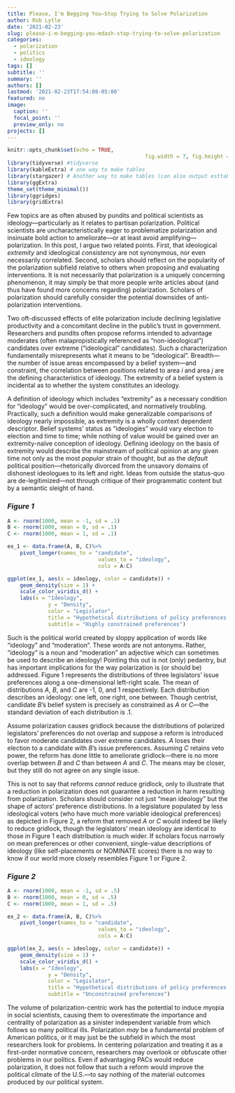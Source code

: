 ```yaml
---
title: Please, I'm Begging You—Stop Trying to Solve Polarization
author: Rob Lytle
date: '2021-02-23'
slug: please-i-m-begging-you-mdash-stop-trying-to-solve-polarization
categories:
  - polarization
  - politics
  - ideology
tags: []
subtitle: ''
summary: ''
authors: []
lastmod: '2021-02-23T17:54:08-05:00'
featured: no
image:
  caption: ''
  focal_point: ''
  preview_only: no
projects: []
---
```



```r
knitr::opts_chunk$set(echo = TRUE,
											fig.width = 7, fig.height = 4)
library(tidyverse) #tidyverse
library(kableExtra) # one way to make tables
library(stargazer) # Another way to make tables (can also output esttab to .tex--examples below)
library(ggExtra)
theme_set(theme_minimal())
library(ggridges)
library(gridExtra)
```

Few topics are as often abused by pundits and political scientists as ideology&mdash;particularly as it relates to partisan polarization. Political scientists are uncharacteristically eager to problematize polarization and insinuate bold action to ameliorate&mdash;or at least avoid amplifying&mdash;polarization. In this post, I argue two related points. First, that ideological *extremity* and ideological *consistency* are not synonymous, nor even necessarily correlated. Second, scholars should reflect on the popularity of the polarization subfield relative to others when proposing and evaluating interventions. It is not necessarily that polarization is a uniquely concerning phenomenon, it may simply be that more people write articles about (and thus have found more concerns regarding) polarization. Scholars of polarization should carefully consider the potential downsides of anti-polarization interventions.

Two oft-discussed effects of elite polarization include declining legislative productivity and a concomitant decline in the public's trust in government. Researchers and pundits often propose reforms intended to advantage moderates (often malapropistically referenced as "non-ideological") candidates over extreme ("ideological" candidates). Such a characterization fundamentally misrepresents what it means to be "ideological". Breadth&mdash;the number of issue areas encompassed by a belief system&mdash;and constraint, the correlation between positions related to area *i* and area *j* are the defining characteristics of ideology. The extremity of a belief system is incidental as to whether the system constitutes an ideology. 

A definition of ideology which includes "extremity" as a necessary condition for "ideology" would be over-complicated, and normatively troubling. Practically, such a definition would make generalizable comparisons of ideology nearly impossible, as extremity is a wholly context dependent descriptor. Belief systems' status as "ideologies" would vary election to election and time to time; while nothing of value would be gained over an extremity-naïve conception of ideology. Defining ideology on the basis of extremity would describe the mainstream of political opinion at any given time not only as the most *popular* strain of thought, but as the *default* political position&mdash;rhetorically divorced from the unsavory domains of dishonest ideologues to its left and right. Ideas from outside the status-quo are de-legitimized&mdash;not through critique of their programmatic content but by a semantic sleight of hand. 

### ***Figure 1***

```r

A <- rnorm(1000, mean = -1, sd = .1)
B <- rnorm(1000, mean = 0, sd = .1)
C <- rnorm(1000, mean = 1, sd = .1)

ex_1 <- data.frame(A, B, C)%>%
	pivot_longer(names_to = "candidate",
							 values_to = "ideology",
							 cols = A:C)

ggplot(ex_1, aes(x = ideology, color = candidate)) +
	geom_density(size = 1) +
	scale_color_viridis_d() +
	labs(x = "Ideology",
			 y = "Density",
			 color = "Legislator",
			 title = "Hypothetical distributions of policy preferences on a left-right scale",
			 subtitle = "Highly constrained preferences")
```


Such is the political world created by sloppy application of words like "ideology" and "moderation". These words are not antonyms. Rather, "ideology" is a noun and "moderation" an adjective which can sometimes be used to describe an ideology! Pointing this out is not (only) pedantry, but has important implications for the way polarization is (or should be) addressed. Figure 1 represents the distributions of three legislators' issue preferences along a one-dimensional left-right scale. The mean of distributions $A$, $B$, and $C$ are -1, 0, and 1 respectively. Each distribution describes an ideology: one left, one right, one between. Though centrist, candidate $B$'s belief system is precisely as constrained as $A$ or $C$&mdash;the standard deviation of each distribution is .1.

Assume polarization causes gridlock because the distributions of polarized legislators' preferences do not overlap and suppose a reform is introduced to favor moderate candidates over extreme candidates. $A$ loses their election to a candidate with $B$'s issue preferences. Assuming $C$ retains veto power, the reform has done little to ameliorate gridlock&mdash;there is no more overlap between $B$ and $C$ than between $A$ and $C$. The means may be closer, but they still do not agree on any single issue. 

This is not to say that reforms *cannot* reduce gridlock, only to illustrate that a  reduction in polarization does not guarantee a reduction in harm resulting from polarization. Scholars should consider not just "mean ideology" but the shape of actors' preference distributions. In a legislature populated by less ideological voters (who have much more variable ideological preferences) as depicted in Figure 2, a reform that removed $A$ or $C$ would indeed be likely to reduce gridlock, though the legislators' mean ideology are identical to those in Figure 1 each distribution is much wider. If scholars focus narrowly on mean preferences or other convenient, single-value descriptions of ideology (like self-placements or NOMINATE scores) there is no way to know if our world more closely resembles Figure 1 or Figure 2.

### ***Figure 2***


```r

A <- rnorm(1000, mean = -1, sd = .5)
B <- rnorm(1000, mean = 0, sd = .5)
C <- rnorm(1000, mean = 1, sd = .5)

ex_2 <- data.frame(A, B, C)%>%
	pivot_longer(names_to = "candidate",
							 values_to = "ideology",
							 cols = A:C)

ggplot(ex_2, aes(x = ideology, color = candidate)) +
	geom_density(size = 1) +
	scale_color_viridis_d() +
	labs(x = "Ideology",
			 y = "Density",
			 color = "Legislator",
			 title = "Hypothetical distributions of policy preferences on a left-right scale",
			 subtitle = "Unconstrained preferences")
```

The volume of polarization-centric work has the potential to induce myopia in social scientists, causing them to overestimate the importance and centrality of polarization as a sinister independent variable from which follows so many political ills. Polarization *may* be a fundamental problem of American politics, or it may just be the subfield in which the most researchers look for problems. In centering polarization and treating it as a first-order normative concern, researchers may overlook or obfuscate other problems in our politics. Even if advantaging PACs would reduce polarization, it does not follow that such a reform would improve the political climate of the U.S.&mdash;to say nothing of the material outcomes produced by our political system.
